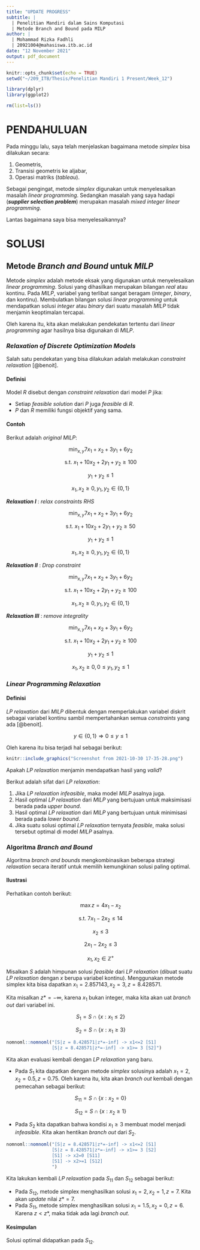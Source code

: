```yaml
---
title: "UPDATE PROGRESS"
subtitle: |
  | Penelitian Mandiri dalam Sains Komputasi
  | Metode Branch and Bound pada MILP
author: |
  | Mohammad Rizka Fadhli
  | 20921004@mahasiswa.itb.ac.id
date: "12 November 2021"
output: pdf_document
---
```


```r
knitr::opts_chunk$set(echo = TRUE)
setwd("~/209_ITB/Thesis/Penelitian Mandiri 1 Present/Week_12")

library(dplyr)
library(ggplot2)

rm(list=ls())
```

# PENDAHULUAN

Pada minggu lalu, saya telah menjelaskan bagaimana metode _simplex_ bisa dilakukan secara:

1. Geometris,
1. Transisi geometris ke aljabar,
1. Operasi matriks (_tableau_).

Sebagai pengingat, metode _simplex_ digunakan untuk menyelesaikan masalah _linear programming_. Sedangkan masalah yang saya hadapi (___supplier selection problem___) merupakan masalah _mixed integer linear programming_.

Lantas bagaimana saya bisa menyelesaikannya?

# SOLUSI

## Metode _Branch and Bound_ untuk _MILP_

Metode _simplex_ adalah metode eksak yang digunakan untuk menyelesaikan _linear programming_. Solusi yang dihasilkan merupakan bilangan _real_ atau kontinu. Pada _MILP_, variabel yang terlibat sangat beragam (_integer_, _binary_, dan kontinu). Membulatkan bilangan solusi _linear programming_ untuk mendapatkan solusi _integer_ atau _binary_ dari suatu masalah _MILP_ tidak menjamin keoptimalan tercapai.

Oleh karena itu, kita akan melakukan pendekatan tertentu dari _linear programming_ agar hasilnya bisa digunakan di _MILP_.

### _Relaxation of Discrete Optimization Models_

Salah satu pendekatan yang bisa dilakukan adalah melakukan _constraint relaxation_ [@benoit].

#### Definisi {-}

Model $R$ disebut dengan _constraint relaxation_ dari model $P$ jika:

- Setiap _feasible solution_ dari $P$ juga _feasible_ di $R$.
- $P$ dan $R$ memiliki fungsi objektif yang sama.

#### Contoh {-}

Berikut adalah _original MILP_:

$$\min_{x,y} 7x_1 + x_2 + 3 y_1 + 6y_2$$

$$\text{s.t. } x_1 + 10 x_2 + 2 y_1 + y_2 \geq 100$$

$$y_1 + y_2 \leq 1$$

$$x_1,x_2 \geq 0,y_1,y_2 \in \{0,1\}$$

___Relaxation I___ : _relax constraints RHS_

$$\min_{x,y} 7x_1 + x_2 + 3 y_1 + 6y_2$$

$$\text{s.t. } x_1 + 10 x_2 + 2 y_1 + y_2 \geq 50$$

$$y_1 + y_2 \leq 1$$

$$x_1,x_2 \geq 0,y_1,y_2 \in \{0,1\}$$

___Relaxation II___ : _Drop constraint_

$$\min_{x,y} 7x_1 + x_2 + 3 y_1 + 6y_2$$

$$\text{s.t. } x_1 + 10 x_2 + 2 y_1 + y_2 \geq 100$$

$$x_1,x_2 \geq 0,y_1,y_2 \in \{0,1\}$$

___Relaxation III___ : _remove integrality_

$$\min_{x,y} 7x_1 + x_2 + 3 y_1 + 6y_2$$

$$\text{s.t. } x_1 + 10 x_2 + 2 y_1 + y_2 \geq 100$$

$$y_1 + y_2 \leq 1$$

$$x_1,x_2 \geq 0, 0 \leq y_1,y_2 \leq 1$$

### _Linear Programming Relaxation_

#### Definisi {-}

_LP relaxation_ dari _MILP_ dibentuk dengan memperlakukan variabel diskrit sebagai variabel kontinu sambil mempertahankan semua _constraints_ yang ada [@benoit].

$$y \in \{0,1\} \Rightarrow 0 \leq y \leq 1$$

Oleh karena itu bisa terjadi hal sebagai berikut:

```r
knitr::include_graphics("Screenshot from 2021-10-30 17-35-28.png")
```

Apakah _LP relaxation_ menjamin mendapatkan hasil yang _valid_?

Berikut adalah sifat dari _LP relaxation_:

1. Jika _LP relaxation_ _infeasible_, maka model _MILP_ asalnya juga. 
1. Hasil optimal _LP relaxation_ dari _MILP_ yang bertujuan untuk maksimisasi berada pada _upper bound_.
1. Hasil optimal _LP relaxation_ dari _MILP_ yang bertujuan untuk minimisasi berada pada _lower bound_.
1. Jika suatu solusi optimal _LP relaxation_ ternyata _feasible_, maka solusi tersebut optimal di model _MILP_ asalnya. 

### Algoritma _Branch and Bound_

Algoritma _branch and bounds_ mengkombinasikan beberapa strategi _relaxation_ secara iteratif untuk memilih kemungkinan solusi paling optimal. 

#### Ilustrasi {-}

Perhatikan contoh berikut:

$$\max z = 4 x_1 - x_2$$

$$\text{s.t. } 7 x_1 - 2 x_2 \leq 14$$

$$x_2 \leq 3$$

$$2 x_1 - 2 x_2 \leq 3$$

$$x_1,x_2 \in \mathbb{Z}^+$$

Misalkan $S$ adalah himpunan solusi _feasible_ dari _LP relaxation_ (dibuat suatu _LP relaxation_ dengan $x$ berupa variabel kontinu). Menggunakan metode simplex kita bisa dapatkan $x_1 = 2.857143 , x_2 = 3, z = 8.428571$.

Kita misalkan $z* = - \infty$, karena $x_1$ bukan integer, maka kita akan uat _branch out_ dari variabel ini.

$$S_1 = S \cap \{x:x_1 \leq 2\}$$

$$S_2 = S \cap \{x:x_1 \geq 3\}$$

```r
nomnoml::nomnoml("[S|z = 8.428571|z*=-inf] -> x1<=2 [S1]
                 [S|z = 8.428571|z*=-inf] -> x1>= 3 [S2]")
```

\newpage

Kita akan evaluasi kembali dengan _LP relaxation_ yang baru.

- Pada $S_1$ kita dapatkan dengan metode _simplex_ solusinya adalah $x_1 = 2, x_2 = 0.5, z = 0.75$. Oleh karena itu, kita akan _branch out_ kembali dengan pemecahan sebagai berikut:

$$S_{11} = S \cap \{x:x_2 = 0\}$$

$$S_{12} = S \cap \{x:x_2 \geq 1\}$$


- Pada $S_2$ kita dapatkan bahwa kondisi $x_1 \geq 3$ membuat model menjadi _infeasible_. Kita akan hentikan _branch out_ dari $S_2$.

```r
nomnoml::nomnoml("[S|z = 8.428571|z*=-inf] -> x1<=2 [S1]
                 [S|z = 8.428571|z*=-inf] -> x1>= 3 [S2]
                 [S1] -> x2=0 [S11]
                 [S1] -> x2>=1 [S12]
                 ")
```

Kita lakukan kembali _LP relaxation_ pada $S_{11}$ dan $S_{12}$ sebagai berikut:

- Pada $S_{12}$, metode simplex menghasilkan solusi $x_1 = 2, x_2 = 1, z = 7$. Kita akan _update_ nilai $z* = 7$.
- Pada $S_{11}$, metode simplex menghasilkan solusi $x_1 = 1.5, x_2 = 0, z = 6$. Karena $z < z*$, maka tidak ada lagi _branch out_.

#### Kesimpulan {-}

Solusi optimal didapatkan pada $S_{12}$.
